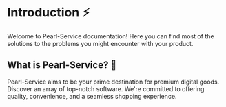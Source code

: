 # Introduction ⚡️
 
Welcome to Pearl-Service documentation! Here you can find most of the solutions to the problems you might encounter with your product.

## What is Pearl-Service? 🤔 

Pearl-Service aims to be your prime destination for premium digital goods. Discover an array of top-notch software. We're committed to offering quality, convenience, and a seamless shopping experience.
